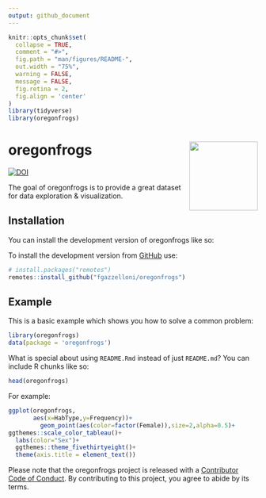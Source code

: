 ```yaml
---
output: github_document
---
```


<!-- README.md is generated from README.Rmd. Please edit that file -->

```r
knitr::opts_chunk$set(
  collapse = TRUE,
  comment = "#>",
  fig.path = "man/figures/README-",
  out.width = "75%",
  warning = FALSE,
  message = FALSE,
  fig.retina = 2,
  fig.align = 'center'
)
library(tidyverse)
library(oregonfrogs)
```

# oregonfrogs <a href='https://fgazzelloni.github.io/oregonfrogs/'><img src='man/figures/logo.png' align="right" height="138.5" /></a>


<!-- badges: start -->

[![DOI](https://zenodo.org/badge/526891877.svg)](https://zenodo.org/badge/latestdoi/526891877)


<!-- badges: end -->

The goal of oregonfrogs is to provide a great dataset for data exploration & visualization.

## Installation

You can install the development version of oregonfrogs like so:

To install the development version from [GitHub](https://github.com/) use:

``` r
# install.packages("remotes")
remotes::install_github("fgazzelloni/oregonfrogs")
```

## Example

This is a basic example which shows you how to solve a common problem:

```r
library(oregonfrogs)
data(package = 'oregonfrogs')
```

What is special about using `README.Rmd` instead of just `README.md`? You can include R chunks like so:

```r
head(oregonfrogs)
```



For example:

```r
ggplot(oregonfrogs,
       aes(x=HabType,y=Frequency))+
         geom_point(aes(color=factor(Female)),size=2,alpha=0.5)+
ggthemes::scale_color_tableau()+
  labs(color="Sex")+
  ggthemes::theme_fivethirtyeight()+
  theme(axis.title = element_text())
```


Please note that the oregonfrogs project is released with a [Contributor Code of Conduct](https://contributor-covenant.org/version/2/0/CODE_OF_CONDUCT.html). By contributing to this project, you agree to abide by its terms.
